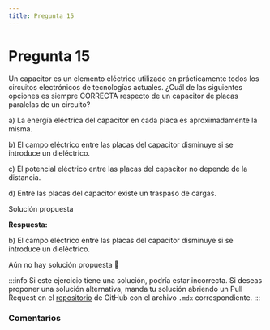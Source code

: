 ```yaml
---
title: Pregunta 15
---
```



# Pregunta 15

<div className="exercise">
Un capacitor es un elemento eléctrico utilizado en prácticamente todos los circuitos electrónicos de tecnologías actuales. ¿Cuál de las siguientes opciones es siempre CORRECTA respecto de un capacitor de placas paralelas de un circuito?

a) La energía eléctrica del capacitor en cada placa es aproximadamente la misma.

b) El campo eléctrico entre las placas del capacitor disminuye si se introduce un dieléctrico.

c) El potencial eléctrico entre las placas del capacitor no depende de la distancia.

d) Entre las placas del capacitor existe un traspaso de cargas.
</div>

<MDXDetails>
<summary>Solución propuesta</summary>

<div className="exercise">

**Respuesta:**

b) El campo eléctrico entre las placas del capacitor disminuye si se introduce un dieléctrico.

Aún no hay solución propuesta 🥲
</div>

:::info
Si este ejercicio tiene una solución, podría estar incorrecta. Si deseas proponer una solución alternativa, manda tu solución abriendo
un Pull Request en el [repositorio](https://github.com/crow-rojas/apuntes-fundamentals/pulls) de GitHub con el archivo
`.mdx` correspondiente.
:::

</MDXDetails>

### Comentarios

<Disqus
  url="https://crow-rojas.github.io/apuntes-fundamentals/docs/science/electromagnetism/exercises/2019-1/p15"
  identifier="docs/science/electromagnetism/exercises/2019-1/p15"
  title="2019-1 Electricidad y Magnetismo - Pregunta 15"
/>
